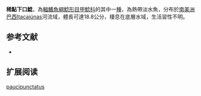 {{Speciesbox
| name = 稀點下口鯰
| image = 
| image_width = 250px
| image_caption = 
| status = NE
| status_system = IUCN3.1
| genus = Hypostomus
| species = paucipunctatus
| authority = Hollanda Carvalho & Weber, 2005
| synonyms = 
}}

'''稀點下口鯰'''，為[[輻鰭魚綱|輻鰭魚綱]][[鯰形目|鯰形目]][[甲鯰科|甲鯰科]]的其中一[[種|種]]，為熱帶淡水魚，分布於[[南美洲|南美洲]][[巴西|巴西]]Itacaiúnas河流域，體長可達18.8公分，棲息在底層水域，生活習性不明。
==参考文献==
*{{FishBase_species|genus=Hypostomus|species=paucipunctatus|year=2015|month=1}}

== 扩展阅读 ==
{{refbegin}}
{{wikispecies-inline|Hypostomus paucipunctatus|稀點下口鯰}}
{{refend}}
{{Taxonbar|from=Q5527264}}

[[Category:下口鯰屬|paucipunctatus]]